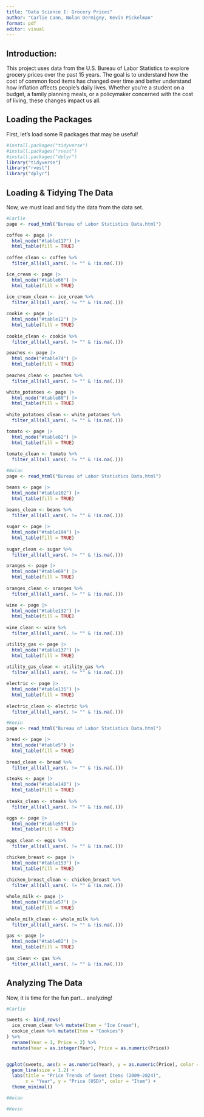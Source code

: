 ```yaml
---
title: "Data Science I: Grocery Prices"
author: "Carlie Cann, Nolan Dermigny, Kevin Pickelman"
format: pdf
editor: visual
---
```


## Introduction:

This project uses data from the U.S. Bureau of Labor Statistics to explore grocery prices over the past 15 years. The goal is to understand how the cost of common food items has changed over time and better understand how inflation affects people's daily lives. Whether you're a student on a budget, a family planning meals, or a policymaker concerned with the cost of living, these changes impact us all.

## Loading the Packages

First, let's load some R packages that may be useful!

```r
#install.packages("tidyverse")
#install.packages("rvest")
#install.packages("dplyr")
library("tidyverse")
library("rvest")
library("dplyr")

```

## Loading & Tidying The Data

Now, we must load and tidy the data from the data set.

```r
#Carlie
page <- read_html("Bureau of Labor Statistics Data.html")

coffee <- page |>
  html_node("#table117") |>
  html_table(fill = TRUE)
 
coffee_clean <- coffee %>%
  filter_all(all_vars(. != "" & !is.na(.)))

ice_cream <- page |>
  html_node("#table66") |>
  html_table(fill = TRUE)
 
ice_cream_clean <- ice_cream %>%
  filter_all(all_vars(. != "" & !is.na(.)))

cookie <- page |>
  html_node("#table12") |>
  html_table(fill = TRUE)
 
cookie_clean <- cookie %>%
  filter_all(all_vars(. != "" & !is.na(.)))

peaches <- page |>
  html_node("#table74") |>
  html_table(fill = TRUE)
 
peaches_clean <- peaches %>%
  filter_all(all_vars(. != "" & !is.na(.)))

white_potatoes <- page |>
  html_node("#table80") |>
  html_table(fill = TRUE)
 
white_potatoes_clean <- white_potatoes %>%
  filter_all(all_vars(. != "" & !is.na(.)))

tomato <- page |>
  html_node("#table82") |>
  html_table(fill = TRUE)
 
tomato_clean <- tomato %>%
  filter_all(all_vars(. != "" & !is.na(.)))

```

```r
#Nolan
page <- read_html("Bureau of Labor Statistics Data.html")

beans <- page |>
  html_node("#table102") |>
  html_table(fill = TRUE)
 
beans_clean <- beans %>%
  filter_all(all_vars(. != "" & !is.na(.)))

sugar <- page |>
  html_node("#table104") |>
  html_table(fill = TRUE)
 
sugar_clean <- sugar %>%
  filter_all(all_vars(. != "" & !is.na(.)))

oranges <- page |>
  html_node("#table69") |>
  html_table(fill = TRUE)
 
oranges_clean <- oranges %>%
  filter_all(all_vars(. != "" & !is.na(.)))

wine <- page |>
  html_node("#table132") |>
  html_table(fill = TRUE)
 
wine_clean <- wine %>%
  filter_all(all_vars(. != "" & !is.na(.)))

utility_gas <- page |>
  html_node("#table137") |>
  html_table(fill = TRUE)
 
utility_gas_clean <- utility_gas %>%
  filter_all(all_vars(. != "" & !is.na(.)))

electric <- page |>
  html_node("#table135") |>
  html_table(fill = TRUE)
 
electric_clean <- electric %>%
  filter_all(all_vars(. != "" & !is.na(.)))


```

```r
#Kevin
page <- read_html("Bureau of Labor Statistics Data.html")

bread <- page |>
  html_node("#table5") |>
  html_table(fill = TRUE)
 
bread_clean <- bread %>%
  filter_all(all_vars(. != "" & !is.na(.)))

steaks <- page |>
  html_node("#table148") |>
  html_table(fill = TRUE)
 
steaks_clean <- steaks %>%
  filter_all(all_vars(. != "" & !is.na(.)))

eggs <- page |>
  html_node("#table55") |>
  html_table(fill = TRUE)
 
eggs_clean <- eggs %>%
  filter_all(all_vars(. != "" & !is.na(.)))

chicken_breast <- page |>
  html_node("#table153") |>
  html_table(fill = TRUE)
 
chicken_breast_clean <- chicken_breast %>%
  filter_all(all_vars(. != "" & !is.na(.)))

whole_milk <- page |>
  html_node("#table57") |>
  html_table(fill = TRUE)
 
whole_milk_clean <- whole_milk %>%
  filter_all(all_vars(. != "" & !is.na(.)))

gas <- page |>
  html_node("#table82") |>
  html_table(fill = TRUE)
 
gas_clean <- gas %>%
  filter_all(all_vars(. != "" & !is.na(.)))

```

## Analyzing The Data

Now, it is time for the fun part... analyzing!

```r
#Carlie

sweets <- bind_rows(
  ice_cream_clean %>% mutate(Item = "Ice Cream"),
  cookie_clean %>% mutate(Item = "Cookies")
) %>%
  rename(Year = 1, Price = 2) %>%
  mutate(Year = as.integer(Year), Price = as.numeric(Price))


ggplot(sweets, aes(x = as.numeric(Year), y = as.numeric(Price), color = Item)) +
  geom_line(size = 1.2) +
  labs(title = "Price Trends of Sweet Items (2009–2024)",
       x = "Year", y = "Price (USD)", color = "Item") +
  theme_minimal()


```

```r
#Nolan
```

```r
#Kevin
```
